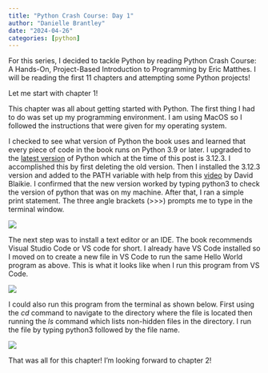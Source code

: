 ```yaml
---
title: "Python Crash Course: Day 1"
author: "Danielle Brantley"
date: "2024-04-26"
categories: [python]
---
```


For this series, I decided to tackle Python by reading Python Crash Course: A Hands-On, Project-Based Introduction to Programming by Eric Matthes. I will be reading the first 11 chapters and attempting some Python projects!

Let me start with chapter 1!

This chapter was all about getting started with Python. The first thing I had to do was set up my programming environment. I am using MacOS so I followed the instructions that were given for my operating system.

I checked to see what version of Python the book uses and learned that every piece of code in the book runs on Python 3.9 or later. I upgraded to the [latest version](https://www.python.org/downloads/){target="_blank"} of Python which at the time of this post is 3.12.3. I accomplished this by first deleting the old version. Then I installed the 3.12.3 version and added to the PATH variable with help from this [video](https://www.youtube.com/watch?v=-HatIX08HAY){target="_blank"} by David Blaikie. I confirmed that the new version worked by typing python3 to check the version of python that was on my machine. After that, I ran a simple print statement. The three angle brackets (\>\>\>) prompts me to type in the terminal window.

![](images/confirmation.png)

The next step was to install a text editor or an IDE. The book recommends Visual Studio Code or VS code for short. I already have VS Code installed so I moved on to create a new file in VS Code to run the same Hello World program as above. This is what it looks like when I run this program from VS Code.

![](images/confirmation2.png)

I could also run this program from the terminal as shown below. First using the *cd* command to navigate to the directory where the file is located then running the *ls* command which lists non-hidden files in the directory. I run the file by typing python3 followed by the file name.

![](images/confirmation3.png)

That was all for this chapter! I'm looking forward to chapter 2!
